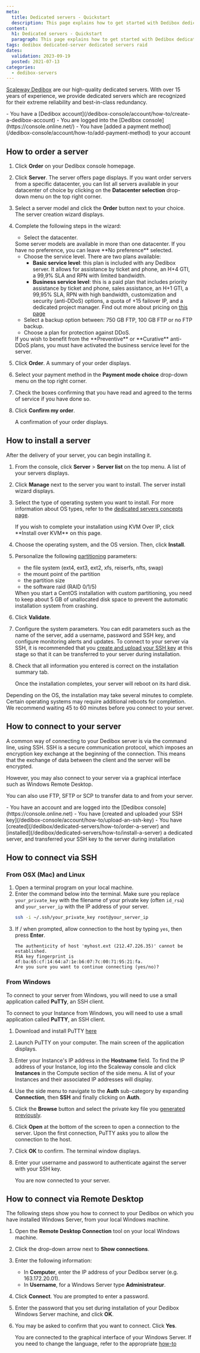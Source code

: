 ```yaml
---
meta:
  title: Dedicated servers - Quickstart
  description: This page explains how to get started with Dedibox dedicated servers
content:
  h1: Dedicated servers - Quickstart
  paragraph: This page explains how to get started with Dedibox dedicated servers
tags: dedibox dedicated-server dedicated servers raid
dates:
  validation: 2023-09-19
  posted: 2021-07-13
categories:
  - dedibox-servers
---
```

[Scaleway Dedibox](https://www.scaleway.com/en/dedibox/) are our high-quality dedicated servers. With over 15 years of experience, we provide dedicated servers which are recognized for their extreme reliability and best-in-class redundancy.

<Message type="requirement">
  - You have a [Dedibox account](/dedibox-console/account/how-to/create-a-dedibox-account)
  - You are logged into the [Dedibox console](https://console.online.net/)
  - You have [added a payment method](/dedibox-console/account/how-to/add-payment-method) to your account
</Message>

## How to order a server

1. Click **Order** on your Dedibox console homepage.
2. Click **Server**. The server offers page displays.
    <Message type="note">
      If you want order servers from a specific datacenter, you can list all servers available in your datacenter of choice by clicking on the **Datacenter selection** drop-down menu on the top right corner.
    </Message>
3. Select a server model and click the **Order** button next to your choice. The server creation wizard displays.
4. Complete the following steps in the wizard:
    - Select the datacenter.

    <Message type="note">
      Some server models are available in more than one datacenter. If you have no preference, you can leave **No preference** selected.
    </Message>

    - Choose the service level. There are two plans available: 
      - **Basic service level**: this plan is included with any Dedibox server. It allows for assistance by ticket and phone, an H+4 GTI, a 99,9% SLA and RPN with limited bandwidth. 
      - **Business service level**: this is a paid plan that includes priority assistance by ticket and phone, sales assistance, an H+1 GTI, a 99,95% SLA, RPN with high bandwidth, customization and security (anti-DDoS) options, a quota of +15 failover IP, and a dedicated project manager. Find out more about pricing on [this page](https://www.scaleway.com/en/dedibox/basic-and-business-services/)
    - Select a backup option between: 750 GB FTP, 100 GB FTP or no FTP backup.
    - Choose a plan for protection against DDoS. 

    <Message type="note">
      If you wish to benefit from the **Preventive** or **Curative** anti-DDoS plans, you must have activated the business service level for the server. 
    </Message>  
5. Click **Order**. A summary of your order displays.
6. Select your payment method in the **Payment mode choice** drop-down menu on the top right corner. 
7. Check the boxes confirming that you have read and agreed to the terms of service if you have done so.
8. Click **Confirm my order**.

    A confirmation of your order displays. 

## How to install a server

After the delivery of your server, you can begin installing it.

1. From the console, click **Server** > **Server list** on the top menu. A list of your servers displays.
2. Click **Manage** next to the server you want to install. The server install wizard displays.
3. Select the type of operating system you want to install. 
    <Message type="tip">
      For more information about OS types, refer to the [dedicated servers concepts page](/dedibox/dedicated-servers/concepts/#os-type).
    </Message>

    <Message type="note">
      If you wish to complete your installation using KVM Over IP, click **Install over KVM** on this page.
    </Message>
4. Choose the operating system, and the OS version. Then, click **Install**. 
5. Personalize the following [partitioning](/dedibox/dedicated-servers/concepts/#partioning) parameters:
    - the file system (ext4, ext3, ext2, xfs, reiserfs, nfts, swap)
    - the mount point of the partition
    - the partition size
    - the software raid (RAID 0/1/5)

    <Message type="note">
      When you start a CentOS installation with custom partitioning, you need to keep about 5 GB of unallocated disk space to prevent the automatic installation system from crashing.
    </Message>
6. Click **Validate**.
7. Configure the system parameters. You can edit parameters such as the name of the server, add a username, password and SSH key, and configure monitoring alerts and updates.
    <Message type="note">
      To connect to your server via SSH, it is recommended that you [create and upload your SSH key](/dedibox-console/account/how-to/upload-an-ssh-key) at this stage so that it can be transferred to your server during installation.
    </Message>
8. Check that all information you entered is correct on the installation summary tab.

    Once the installation completes, your server will reboot on its hard disk.

<Message type="note">
  Depending on the OS, the installation may take several minutes to complete. Certain operating systems may require additional reboots for completion. We recommend waiting 45 to 60 minutes before you connect to your server.
</Message>

## How to connect to your server

A common way of connecting to your Dedibox server is via the command line, using SSH. SSH is a secure communication protocol, which imposes an encryption key exchange at the beginning of the connection. This means that the exchange of data between the client and the server will be encrypted.

However, you may also connect to your server via a graphical interface such as Windows Remote Desktop.

You can also use FTP, SFTP or SCP to transfer data to and from your server.

<Message type="requirement">
  - You have an account and are logged into the [Dedibox console](https://console.online.net)
  - You have [created and uploaded your SSH key](/dedibox-console/account/how-to/upload-an-ssh-key)
  - You have [created](/dedibox/dedicated-servers/how-to/order-a-server) and [installed](/dedibox/dedicated-servers/how-to/install-a-server) a dedicated server, and transferred your SSH key to the server during installation
</Message>

## How to connect via SSH 

### From OSX (Mac) and Linux

1. Open a terminal program on your local machine.
2. Enter the command below into the terminal. Make sure you replace `your_private_key` with the filename of your private key (often `id_rsa`) and `your_server_ip` with the IP address of your server.
    ```bash
    ssh -i ~/.ssh/your_private_key root@your_server_ip
    ```
3. If / when prompted, allow connection to the host by typing `yes`, then press **Enter**.
    ```
    The authenticity of host 'myhost.ext (212.47.226.35)' cannot be established.
    RSA key fingerprint is 4f:ba:65:cf:14:64:a7:1e:b6:07:7c:00:71:95:21:fa.
    Are you sure you want to continue connecting (yes/no)?
    ```

### From Windows

To connect to your server from Windows, you will need to use a small application called **PuTTy**, an SSH client.

To connect to your Instance from Windows, you will need to use a small application called **PuTTY**, an SSH client.

1. Download and install PuTTY [here](https://www.chiark.greenend.org.uk/~sgtatham/putty/latest.html)
2. Launch PuTTY on your computer. The main screen of the application displays.
3. Enter your Instance's IP address in the **Hostname** field.
    <Message type="tip">
    To find the IP address of your Instance, log into the Scaleway console and
    click **Instances** in the Compute section of the side menu. A list of your
    Instances and their associated IP addresses will display.

    </Message>
4. Use the side menu to navigate to the **Auth** sub-category by expanding **Connection**, then **SSH** and finally clicking on **Auth**.
5. Click the **Browse** button and select the private key file you [generated previously](/dedibox-console/account/how-to/upload-an-ssh-key).
6. Click **Open** at the bottom of the screen to open a connection to the server. Upon the first connection, PuTTY asks you to allow the connection to the host.
7. Click **OK** to confirm. The terminal window displays.
8. Enter your username and password to authenticate against the server with your SSH key.

    You are now connected to your server.

## How to connect via Remote Desktop

The following steps show you how to connect to your Dedibox on which you have installed Windows Server, from your local Windows machine.

1. Open the **Remote Desktop Connection** tool on your local Windows machine.
2. Click the drop-down arrow next to **Show connections**.
3. Enter the following information:
    - In **Computer**, enter the IP address of your Dedibox server (e.g. 163.172.20.01).
    - In **Username**, for a Windows Server type **Administrateur**.
4. Click **Connect**. You are prompted to enter a password.
5. Enter the password that you set during installation of your Dedibox Windows Server machine, and click **OK**.
6. You may be asked to confirm that you want to connect. Click **Yes**.

    You are connected to the graphical interface of your Windows Server. If you need to change the language, refer to the appropriate [how-to](/dedibox/dedicated-servers/how-to/change-win-server-language)
